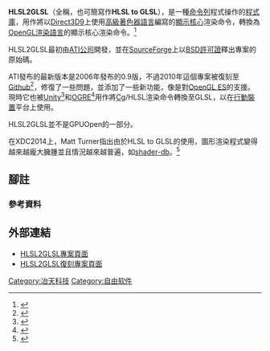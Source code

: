 {{noteTA
|G1=IT
}}
{{Infobox software
| name                   = 
| logo                   = <!-- Image name is enough -->
| logo alt               = 
| screenshot             = <!-- Image name is enough -->
| caption                = 
| screenshot alt         = 
| collapsible            = 
| author                 = 
| developer              = 眾多<ref name="license">{{cite web |url=https://github.com/aras-p/hlsl2glslfork/blob/master/LICENSE.txt |title=license |accessdate=2016-05-31 |archive-date=2019-02-16 |archive-url=https://web.archive.org/web/20190216125047/https://github.com/aras-p/hlsl2glslfork/blob/master/LICENSE.txt |dead-url=no }}</ref>
| released               = <!-- {{Start date and age|YYYY|MM|DD|df=yes/no}} -->
| discontinued           = 
| latest release version = 
| latest release date    = <!-- {{Start date and age|YYYY|MM|DD|df=yes/no}} -->
| latest preview version = 
| latest preview date    = <!-- {{Start date and age|YYYY|MM|DD|df=yes/no}} -->
| status                 = 
| programming language   = 
| operating system       = 
| platform               = 
| size                   = 
| genre                  = CGI工具
| license                = [[BSD許可證|BSD許可證]]<ref name="license" />
}}
'''HLSL2GLSL'''（全稱{{lang|en|'''H'''igh '''L'''evel '''S'''hader '''L'''anguage '''to''' Open'''GL''' '''S'''hading '''L'''anguage}}，也可簡寫作'''HLSL to GLSL'''），是一種[[命令列|命令列]]程式操作的[[程式庫|程式庫]]，用作將以[[Direct3D|Direct3D9]]上使用[[高級著色器語言|高級著色器語言]]編寫的[[顯示核心|顯示核心]]渲染命令，轉換為[[GLSL|OpenGL渲染語言]]的顯示核心渲染命令。<ref name="opengl_article">{{Cite web|url=http://www.opengl.org/news/permalink/hlsl2glsl_v09_hlsl_to_opengl_shading_language_translator/|title=HLSL2GLSL v0.9 DirectX 9 HLSL to OpenGL Shading Language translator|accessdate=2006-11-29|publisher=OpenGL.org|archive-date=2018-12-16|archive-url=https://web.archive.org/web/20181216074244/https://www.opengl.org/news/permalink/hlsl2glsl_v09_hlsl_to_opengl_shading_language_translator/}}</ref>

HLSL2GLSL最初由[[冶天科技|ATI公司]]開發，並在[[SourceForge|SourceForge]]上以[[BSD许可证|BSD許可證]]釋出專案的原始碼。

ATI發布的最新版本是2006年發布的0.9版，不過2010年這個專案被復刻至[[Github|Github]]<ref name="fork">{{Cite web|url=https://github.com/aras-p/hlsl2glslfork/|title=HLSL2GLSL Fork|accessdate=2011-05-18|archive-date=2021-06-08|archive-url=https://web.archive.org/web/20210608140811/https://github.com/aras-p/hlsl2glslfork}}</ref>，修復了一些問題，並添加了一些新功能，像是對[[OpenGL_ES|OpenGL ES]]的支援。現時它也被[[Unity_(游戏引擎)|Unity]]<ref name="unity-use">{{Cite web|url=http://aras-p.info/blog/2010/05/21/compiling-hlsl-into-glsl-in-2010/|title=Compiling HLSL into GLSL in Unity 3|accessdate=2011-01-05|archive-date=2010-09-21|archive-url=https://web.archive.org/web/20100921034314/http://aras-p.info/blog/2010/05/21/compiling-hlsl-into-glsl-in-2010/}}</ref>和[[OGRE|OGRE]]<ref name="ogre-use">{{Cite web|url=http://www.ogre3d.org/forums/viewtopic.php?f=21&t=62256|title=Ogre forums: Added Cg support to the ES 2.x render system|accessdate=2011-01-05|archive-date=2016-08-07|archive-url=https://web.archive.org/web/20160807174627/http://www.ogre3d.org/forums/viewtopic.php?f=21&t=62256}}</ref>用作將[[Cg|Cg]]/HLSL渲染命令轉換至GLSL，以在[[行動裝置|行動裝置]]平台上使用。

HLSL2GLSL並不是GPUOpen的一部分。

在XDC2014上，Matt Turner指出由於HLSL to GLSL的使用，圖形渲染程式變得越來越龐大臃腫並且情況越來越普遍，如[[Mesa_3D|shader-db]]。<ref>{{Youtube|3C96NJeYAy4}}</ref>

== 腳註 ==
=== 參考資料 ===
{{Reflist}}

== 外部連結 ==
* [[sourceforge:projects/hlsl2glsl|HLSL2GLSL專案頁面]]
* [https://github.com/aras-p/hlsl2glslfork HLSL2GLSL復刻專案頁面]{{Wayback|url=https://github.com/aras-p/hlsl2glslfork |date=20160717091043 }}

{{ATI}}

[[Category:冶天科技|Category:冶天科技]]
[[Category:自由软件|Category:自由软件]]